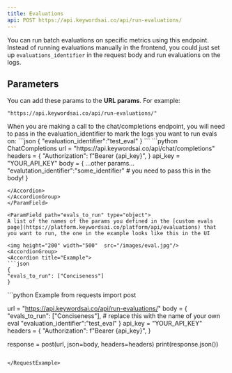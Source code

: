 ```yaml
---
title: Evaluations
api: POST https://api.keywordsai.co/api/run-evaluations/
---
```


You can run batch evaluations on specific metrics using this endpoint. Instead of running evaluations manually in the frontend, you could just set up `evaluations_identifier` in the request body and run evaluations on the logs.

## Parameters
You can add these params to the **URL params**.
For example:
```
"https://api.keywordsai.co/api/run-evaluations/"
```


<ParamField path="evaluations_identifier" type="string" default={100}>
When you are making a call to the chat/completions endpoint, you will need to pass in the evaluation_identifier to mark the logs you want to run evals on:
<AccordionGroup>
<Accordion title="Example">
```json
{
"evaluation_identifier":"test_eval"
}
```
```python ChatCompletions
url = "https://api.keywordsai.co/api/chat/completions"
headers = {
    "Authorization": f"Bearer {api_key}",
}
api_key = "YOUR_API_KEY"
body = {
    ...other params...
    "evalutation_identifier":"some_identifier" # you need to pass this in the body!
}

```
</Accordion>
</AccordionGroup>
</ParamField>

<ParamField path="evals_to_run" type="object">
A list of the names of the params you defined in the [custom evals page](https://platform.keywordsai.co/platform/api/evaluations) that you want to run, the one in the example looks like this in the UI

<img height="200" width="500"  src="/images/eval.jpg"/>
<AccordionGroup>
<Accordion title="Example">
```json
{
"evals_to_run": ["Conciseness"]
}
```
</Accordion>
</AccordionGroup>
</ParamField>

<RequestExample>
```python Example
from requests import post

url = "https://api.keywordsai.co/api/run-evaluations/"
body = {
    "evals_to_run": ["Conciseness"], # replace this with the name of your own eval
    "evaluation_identifier":"test_eval"
}
api_key = "YOUR_API_KEY"
headers = {
    "Authorization": f"Bearer {api_key}",
}

response = post(url, json=body, headers=headers)
print(response.json())
```

</RequestExample>

